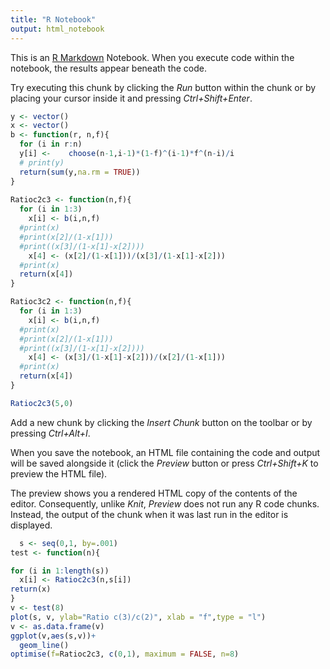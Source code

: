 ```yaml
---
title: "R Notebook"
output: html_notebook
---
```


This is an [R Markdown](http://rmarkdown.rstudio.com) Notebook. When you execute code within the notebook, the results appear beneath the code. 

Try executing this chunk by clicking the *Run* button within the chunk or by placing your cursor inside it and pressing *Ctrl+Shift+Enter*. 

```r
y <- vector()
x <- vector()
b <- function(r, n,f){
  for (i in r:n)
  y[i] <-    choose(n-1,i-1)*(1-f)^(i-1)*f^(n-i)/i
  # print(y)
  return(sum(y,na.rm = TRUE))
}
 
Ratioc2c3 <- function(n,f){
  for (i in 1:3)
    x[i] <- b(i,n,f)
  #print(x)
  #print(x[2]/(1-x[1]))
  #print((x[3]/(1-x[1]-x[2])))
    x[4] <- (x[2]/(1-x[1]))/(x[3]/(1-x[1]-x[2]))
  #print(x)
  return(x[4])
}

Ratioc3c2 <- function(n,f){
  for (i in 1:3)
    x[i] <- b(i,n,f)
  #print(x)
  #print(x[2]/(1-x[1]))
  #print((x[3]/(1-x[1]-x[2])))
    x[4] <- (x[3]/(1-x[1]-x[2]))/(x[2]/(1-x[1]))
  #print(x)
  return(x[4])
}

Ratioc2c3(5,0)
```

Add a new chunk by clicking the *Insert Chunk* button on the toolbar or by pressing *Ctrl+Alt+I*.

When you save the notebook, an HTML file containing the code and output will be saved alongside it (click the *Preview* button or press *Ctrl+Shift+K* to preview the HTML file).

The preview shows you a rendered HTML copy of the contents of the editor. Consequently, unlike *Knit*, *Preview* does not run any R code chunks. Instead, the output of the chunk when it was last run in the editor is displayed.
```r
  s <- seq(0,1, by=.001)
test <- function(n){

for (i in 1:length(s)) 
  x[i] <- Ratioc2c3(n,s[i])
return(x)
}
v <- test(8)
plot(s, v, ylab="Ratio c(3)/c(2)", xlab = "f",type = "l")
v <- as.data.frame(v)
ggplot(v,aes(s,v))+
  geom_line()
optimise(f=Ratioc2c3, c(0,1), maximum = FALSE, n=8)

```


